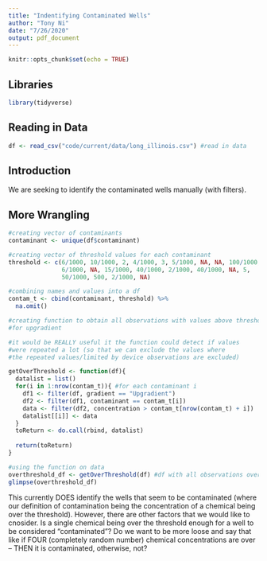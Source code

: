 ```yaml
---
title: "Indentifying Contaminated Wells"
author: "Tony Ni"
date: "7/26/2020"
output: pdf_document
---
```


```r
knitr::opts_chunk$set(echo = TRUE)
```

## Libraries

```r
library(tidyverse)
```

## Reading in Data

```r
df <- read_csv("code/current/data/long_illinois.csv") #read in data
```

## Introduction

We are seeking to identify the contaminated wells manually (with filters).

## More Wrangling

```r
#creating vector of contaminants
contaminant <- unique(df$contaminant)

#creating vector of threshold values for each contaminant
threshold <- c(6/1000, 10/1000, 2, 4/1000, 3, 5/1000, NA, NA, 100/1000, 
               6/1000, NA, 15/1000, 40/1000, 2/1000, 40/1000, NA, 5, 
               50/1000, 500, 2/1000, NA)

#combining names and values into a df
contam_t <- cbind(contaminant, threshold) %>%
  na.omit()
```

```r
#creating function to obtain all observations with values above threshold
#for upgradient  

#it would be REALLY useful it the function could detect if values
#were repeated a lot (so that we can exclude the values where
#the repeated values/limited by device observations are excluded)

getOverThreshold <- function(df){
  datalist = list()
  for(i in 1:nrow(contam_t)){ #for each contaminant i
    df1 <- filter(df, gradient == "Upgradient")
    df2 <- filter(df1, contaminant == contam_t[i])
    data <- filter(df2, concentration > contam_t[nrow(contam_t) + i])
    datalist[[i]] <- data
  }
  toReturn <- do.call(rbind, datalist)
  
  return(toReturn)
}
```

```r
#using the function on data
overthreshold_df <- getOverThreshold(df) #df with all observations over threshold value
glimpse(overthreshold_df)
```

This currently DOES identify the wells that seem to be contaminated (where our definition of contamination being the concentration of a chemical being over the threshold). However, there are other factors that we would like to cnosider. Is a single chemical being over the threshold enough for a well to be considered "contaminated"? Do we want to be more loose and say that like if FOUR (completely random number) chemical concentrations are over -- THEN it is contaminated, otherwise, not?

```r

```

